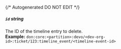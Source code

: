 {/* Autogenerated DO NOT EDIT  */}
##### `id` _string_
The ID of the timeline entry to delete.
<br/>
**Example:** `don:core:<partition>:devo/<dev-org-id>:ticket/123:timeline_event/<timeline-event-id>`



